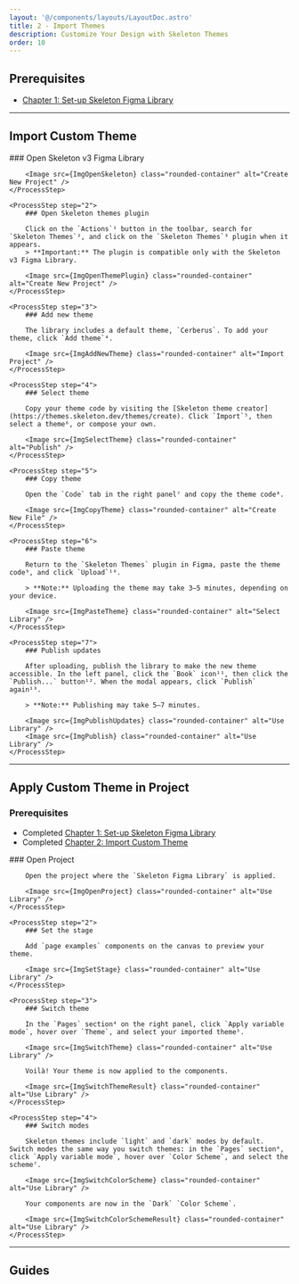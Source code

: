 ```yaml
---
layout: '@/components/layouts/LayoutDoc.astro'
title: 2 - Import Themes
description: Customize Your Design with Skeleton Themes
order: 10
---
```




## Prerequisites

- [Chapter 1: Set-up Skeleton Figma Library](chapter-1)

---

## Import Custom Theme

<Process>
    <ProcessStep step="1">
        ### Open Skeleton v3 Figma Library

        <Image src={ImgOpenSkeleton} class="rounded-container" alt="Create New Project" />
    </ProcessStep>

    <ProcessStep step="2">
        ### Open Skeleton themes plugin

        Click on the `Actions`¹ button in the toolbar, search for `Skeleton Themes`², and click on the `Skeleton Themes`³ plugin when it appears.
        > **Important:** The plugin is compatible only with the Skeleton v3 Figma Library.

        <Image src={ImgOpenThemePlugin} class="rounded-container" alt="Create New Project" />
    </ProcessStep>

    <ProcessStep step="3">
        ### Add new theme

        The library includes a default theme, `Cerberus`. To add your theme, click `Add theme`⁴.

        <Image src={ImgAddNewTheme} class="rounded-container" alt="Import Project" />
    </ProcessStep>

    <ProcessStep step="4">
        ### Select theme

        Copy your theme code by visiting the [Skeleton theme creator](https://themes.skeleton.dev/themes/create). Click `Import`⁵, then select a theme⁶, or compose your own.

        <Image src={ImgSelectTheme} class="rounded-container" alt="Publish" />
    </ProcessStep>

    <ProcessStep step="5">
        ### Copy theme

        Open the `Code` tab in the right panel⁷ and copy the theme code⁸.

        <Image src={ImgCopyTheme} class="rounded-container" alt="Create New File" />
    </ProcessStep>

    <ProcessStep step="6">
        ### Paste theme

        Return to the `Skeleton Themes` plugin in Figma, paste the theme code⁹, and click `Upload`¹⁰.

        > **Note:** Uploading the theme may take 3–5 minutes, depending on your device.

        <Image src={ImgPasteTheme} class="rounded-container" alt="Select Library" />
    </ProcessStep>

    <ProcessStep step="7">
        ### Publish updates

        After uploading, publish the library to make the new theme accessible. In the left panel, click the `Book` icon¹¹, then click the `Publish...` button¹². When the modal appears, click `Publish` again¹³.

        > **Note:** Publishing may take 5–7 minutes.

        <Image src={ImgPublishUpdates} class="rounded-container" alt="Use Library" />
        <Image src={ImgPublish} class="rounded-container" alt="Use Library" />
    </ProcessStep>

</Process>

---

## Apply Custom Theme in Project

### Prerequisites

- Completed [Chapter 1: Set-up Skeleton Figma Library](chapter-1#how-to-install-the-figma-library)
- Completed [Chapter 2: Import Custom Theme](#import-custom-theme)

<Process>
    <ProcessStep step="1">
        ### Open Project

        Open the project where the `Skeleton Figma Library` is applied.

        <Image src={ImgOpenProject} class="rounded-container" alt="Use Library" />
    </ProcessStep>

    <ProcessStep step="2">
        ### Set the stage

        Add `page examples` components on the canvas to preview your theme.

        <Image src={ImgSetStage} class="rounded-container" alt="Use Library" />
    </ProcessStep>

    <ProcessStep step="3">
        ### Switch theme

        In the `Pages` section⁴ on the right panel, click `Apply variable mode`, hover over `Theme`, and select your imported theme⁵.

        <Image src={ImgSwitchTheme} class="rounded-container" alt="Use Library" />

        Voilà! Your theme is now applied to the components.

        <Image src={ImgSwitchThemeResult} class="rounded-container" alt="Use Library" />
    </ProcessStep>

    <ProcessStep step="4">
        ### Switch modes

        Skeleton themes include `light` and `dark` modes by default. Switch modes the same way you switch themes: in the `Pages` section⁶, click `Apply variable mode`, hover over `Color Scheme`, and select the scheme⁷.

        <Image src={ImgSwitchColorScheme} class="rounded-container" alt="Use Library" />

        Your components are now in the `Dark` `Color Scheme`.

        <Image src={ImgSwitchColorSchemeResult} class="rounded-container" alt="Use Library" />
    </ProcessStep>

</Process>

---

## Guides

<NavGrid collection="docs" path="figma/" classes="md:grid-cols-1" />
